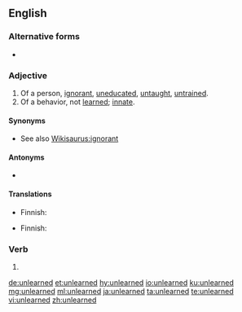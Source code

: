 ==English==

===Alternative forms===
* {{l|en|unlearnt}}

===Adjective===
{{en-adj}}

# Of a person, [[ignorant]], [[uneducated]], [[untaught]], [[untrained]].
# Of a behavior, not [[learned]]; [[innate]].

====Synonyms====
* See also [[Wikisaurus:ignorant]]

====Antonyms====
* {{l|en|learned}}

====Translations====
{{trans-top|uneducated}}
* Finnish: {{t+|fi|oppimaton}}
{{trans-mid}}
{{trans-bottom}}

{{trans-top|of behavior, innate}}
* Finnish: {{t+|fi|kömpelö}}
{{trans-mid}}
{{trans-bottom}}

===Verb===
{{head|en|verb form}}

# {{en-past of|unlearn}}

[[de:unlearned]]
[[et:unlearned]]
[[hy:unlearned]]
[[io:unlearned]]
[[ku:unlearned]]
[[mg:unlearned]]
[[ml:unlearned]]
[[ja:unlearned]]
[[ta:unlearned]]
[[te:unlearned]]
[[vi:unlearned]]
[[zh:unlearned]]